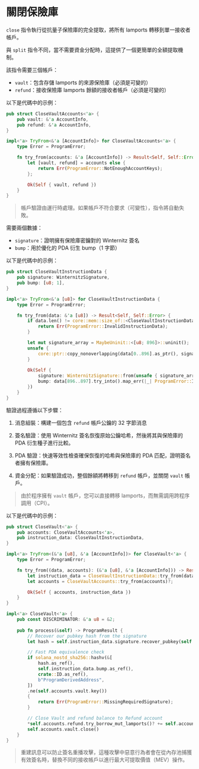 # 關閉保險庫

`close` 指令執行從抗量子保險庫的完全提取，將所有 lamports 轉移到單一接收者帳戶。

與 `split` 指令不同，當不需要資金分配時，這提供了一個更簡單的全額提取機制。

<ArticleSection name="所需帳戶" id="required-accounts" level="h2" />

該指令需要三個帳戶：

- `vault`：包含存儲 lamports 的來源保險庫（必須是可變的）
- `refund`：接收保險庫 lamports 餘額的接收者帳戶（必須是可變的）

以下是代碼中的示例：

```rust
pub struct CloseVaultAccounts<'a> {
    pub vault: &'a AccountInfo,
    pub refund: &'a AccountInfo,
}

impl<'a> TryFrom<&'a [AccountInfo]> for CloseVaultAccounts<'a> {
    type Error = ProgramError;

    fn try_from(accounts: &'a [AccountInfo]) -> Result<Self, Self::Error> {
        let [vault, refund] = accounts else {
            return Err(ProgramError::NotEnoughAccountKeys);
        };

        Ok(Self { vault, refund })
    }
}

```

> 帳戶驗證由運行時處理。如果帳戶不符合要求（可變性），指令將自動失敗。

<ArticleSection name="指令數據" id="instruction-data" level="h2" />

需要兩個數據：
- `signature`：證明擁有保險庫密鑰對的 Winternitz 簽名
- `bump`：用於優化的 PDA 衍生 bump（1 字節）

以下是代碼中的示例：

```rust
pub struct CloseVaultInstructionData {
    pub signature: WinternitzSignature,
    pub bump: [u8; 1],
}

impl<'a> TryFrom<&'a [u8]> for CloseVaultInstructionData {
    type Error = ProgramError;

    fn try_from(data: &'a [u8]) -> Result<Self, Self::Error> {
        if data.len() != core::mem::size_of::<CloseVaultInstructionData>() {
            return Err(ProgramError::InvalidInstructionData);
        }

        let mut signature_array = MaybeUninit::<[u8; 896]>::uninit();
        unsafe {
            core::ptr::copy_nonoverlapping(data[0..896].as_ptr(), signature_array.as_mut_ptr() as *mut u8, 896);
        }
        
        Ok(Self { 
            signature: WinternitzSignature::from(unsafe { signature_array.assume_init() }),
            bump: data[896..897].try_into().map_err(|_| ProgramError::InvalidInstructionData)?,
        })
    }
}
```

<ArticleSection name="指令邏輯" id="instruction-logic" level="h2" />

驗證過程遵循以下步驟：

1. 消息組裝：構建一個包含 `refund` 帳戶公鑰的 32 字節消息

2. 簽名驗證：使用 Winternitz 簽名恢復原始公鑰哈希，然後將其與保險庫的 PDA 衍生種子進行比較。

3. PDA 驗證：快速等效性檢查確保恢復的哈希與保險庫的 PDA 匹配，證明簽名者擁有保險庫。

4. 資金分配：如果驗證成功，整個餘額將轉移到 `refund` 帳戶，並關閉 `vault` 帳戶。

> 由於程序擁有 `vault` 帳戶，您可以直接轉移 lamports，而無需調用跨程序調用（CPI）。

以下是代碼中的示例：

```rust
pub struct CloseVault<'a> {
    pub accounts: CloseVaultAccounts<'a>,
    pub instruction_data: CloseVaultInstructionData,
}

impl<'a> TryFrom<(&'a [u8], &'a [AccountInfo])> for CloseVault<'a> {
    type Error = ProgramError;

    fn try_from((data, accounts): (&'a [u8], &'a [AccountInfo])) -> Result<Self, Self::Error> {
        let instruction_data = CloseVaultInstructionData::try_from(data)?;
        let accounts = CloseVaultAccounts::try_from(accounts)?;

        Ok(Self { accounts, instruction_data })
    }
}

impl<'a> CloseVault<'a> {
    pub const DISCRIMINATOR: &'a u8 = &2;
 
    pub fn process(&self) -> ProgramResult {
        // Recover our pubkey hash from the signature
        let hash = self.instruction_data.signature.recover_pubkey(self.accounts.refund.key()).merklize();

        // Fast PDA equivalence check
        if solana_nostd_sha256::hashv(&[
            hash.as_ref(),
            self.instruction_data.bump.as_ref(),
            crate::ID.as_ref(),
            b"ProgramDerivedAddress",
        ])
        .ne(self.accounts.vault.key())
        {
            return Err(ProgramError::MissingRequiredSignature);
        }

        // Close Vault and refund balance to Refund account
        *self.accounts.refund.try_borrow_mut_lamports()? += self.accounts.vault.lamports();
        self.accounts.vault.close()
    }
}
```

> 重建訊息可以防止簽名重播攻擊，這種攻擊中惡意行為者會在從內存池捕獲有效簽名時，替換不同的接收帳戶以進行最大可提取價值（MEV）操作。
